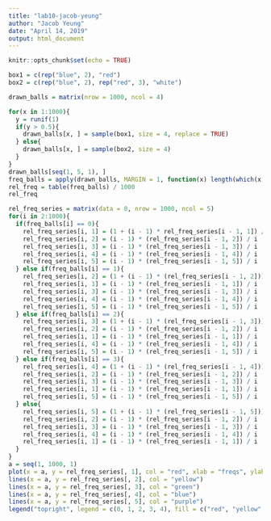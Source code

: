 ```yaml
---
title: "lab10-jacob-yeung"
author: "Jacob Yeung"
date: "April 14, 2019"
output: html_document
---
```


```r
knitr::opts_chunk$set(echo = TRUE)
```

```r
box1 = c(rep("blue", 2), "red")
box2 = c(rep("blue", 2), rep("red", 3), "white")

drawn_balls = matrix(nrow = 1000, ncol = 4)

for(x in 1:1000){
  y = runif(1)
  if(y > 0.5){
    drawn_balls[x, ] = sample(box1, size = 4, replace = TRUE)
  } else{
    drawn_balls[x, ] = sample(box2, size = 4)
  }
}
drawn_balls[seq(1, 5, 1), ]
freq_balls = apply(drawn_balls, MARGIN = 1, function(x) length(which(x == "blue")))
rel_freq = table(freq_balls) / 1000
rel_freq

rel_freq_series = matrix(data = 0, nrow = 1000, ncol = 5)
for(i in 2:1000){
  if(freq_balls[i] == 0){
    rel_freq_series[i, 1] = (1 + (i - 1) * rel_freq_series[i - 1, 1]) / i
    rel_freq_series[i, 2] = (i - 1) * (rel_freq_series[i - 1, 2]) / i
    rel_freq_series[i, 3] = (i - 1) * (rel_freq_series[i - 1, 3]) / i
    rel_freq_series[i, 4] = (i - 1) * (rel_freq_series[i - 1, 4]) / i
    rel_freq_series[i, 5] = (i - 1) * (rel_freq_series[i - 1, 5]) / i
  } else if(freq_balls[i] == 1){
    rel_freq_series[i, 2] = (1 + (i - 1) * (rel_freq_series[i - 1, 2])) / i
    rel_freq_series[i, 1] = (i - 1) * (rel_freq_series[i - 1, 1]) / i
    rel_freq_series[i, 3] = (i - 1) * (rel_freq_series[i - 1, 3]) / i
    rel_freq_series[i, 4] = (i - 1) * (rel_freq_series[i - 1, 4]) / i
    rel_freq_series[i, 5] = (i - 1) * (rel_freq_series[i - 1, 5]) / i
  } else if(freq_balls[i] == 2){
    rel_freq_series[i, 3] = (1 + (i - 1) * (rel_freq_series[i - 1, 3])) / i
    rel_freq_series[i, 2] = (i - 1) * (rel_freq_series[i - 1, 2]) / i
    rel_freq_series[i, 1] = (i - 1) * (rel_freq_series[i - 1, 1]) / i
    rel_freq_series[i, 4] = (i - 1) * (rel_freq_series[i - 1, 4]) / i
    rel_freq_series[i, 5] = (i - 1) * (rel_freq_series[i - 1, 5]) / i
  } else if(freq_balls[i] == 3){
    rel_freq_series[i, 4] = (1 + (i - 1) * (rel_freq_series[i - 1, 4])) / i
    rel_freq_series[i, 2] = (i - 1) * (rel_freq_series[i - 1, 2]) / i
    rel_freq_series[i, 3] = (i - 1) * (rel_freq_series[i - 1, 3]) / i
    rel_freq_series[i, 1] = (i - 1) * (rel_freq_series[i - 1, 1]) / i
    rel_freq_series[i, 5] = (i - 1) * (rel_freq_series[i - 1, 5]) / i
  } else{
    rel_freq_series[i, 5] = (1 + (i - 1) * (rel_freq_series[i - 1, 5])) / i
    rel_freq_series[i, 2] = (i - 1) * (rel_freq_series[i - 1, 2]) / i
    rel_freq_series[i, 3] = (i - 1) * (rel_freq_series[i - 1, 3]) / i
    rel_freq_series[i, 4] = (i - 1) * (rel_freq_series[i - 1, 4]) / i
    rel_freq_series[i, 1] = (i - 1) * (rel_freq_series[i - 1, 1]) / i
  }
}
a = seq(1, 1000, 1)
plot(x = a, y = rel_freq_series[, 1], col = "red", xlab = "freqs", ylab = "reps", type = "l", main = "Relative frequencies of number of blue balls", ylim = c(0, 1))
lines(x = a, y = rel_freq_series[, 2], col = "yellow")
lines(x = a, y = rel_freq_series[, 3], col = "green")
lines(x = a, y = rel_freq_series[, 4], col = "blue")
lines(x = a, y = rel_freq_series[, 5], col = "purple")
legend("topright", legend = c(0, 1, 2, 3, 4), fill = c("red", "yellow", "green", "blue", "purple"))
```






















